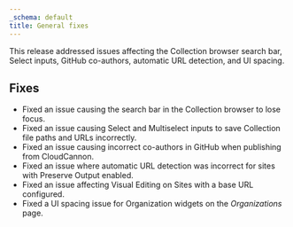 ```yaml
---
_schema: default
title: General fixes
---
```

This release addressed issues affecting the Collection browser search bar, Select inputs, GitHub co-authors, automatic URL detection, and UI spacing.

## Fixes

* Fixed an issue causing the search bar in the Collection browser to lose focus.
* Fixed an issue causing Select and Multiselect inputs to save Collection file paths and URLs incorrectly.
* Fixed an issue causing incorrect co-authors in GitHub when publishing from CloudCannon.
* Fixed an issue where automatic URL detection was incorrect for sites with Preserve Output enabled.
* Fixed an issue affecting Visual Editing on Sites with a base URL configured.
* Fixed a UI spacing issue for Organization widgets on the *Organizations* page.